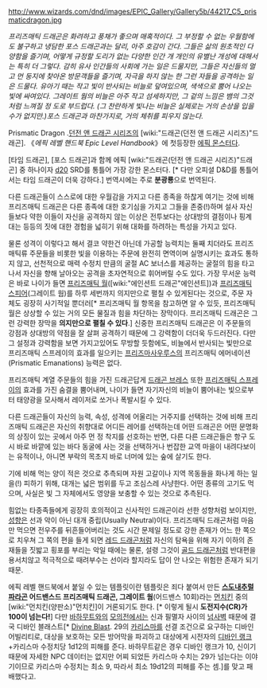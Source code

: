http://www.wizards.com/dnd/images/EPIC_Gallery/Gallery5b/44217_C5_prismaticdragon.jpg

''프리즈매틱 드래곤은 화려하고 풍채가 좋으며 매혹적이다. 그 부정할 수 없는 우월함에도 불구하고 냉담한 포스 드래곤과는 달리, 아주 호감이 간다. 그들은 삶의 원초적인 다 양함을 즐기며, 어떻게 규정할 도리가 없는 다양한 인간 개 개인의 유별난 개성에 대해서는 특히 더 그렇다. 감히 유사 인간들의 사회에 가는 일은 드물지만, 그들은 자신들의 멀고 먼 둥지에 찾아온 방문객들을 즐기며, 자극을 하지 않는 한 그런 자들을 공격하는 일은 드물다. 유아기 때는 작고 빛이 반사되는 비늘로 덮여있으며, 색색으로 뿜어 나오는 빛에 싸여있다. 그레이트 웜의 비늘은 아주 작고 섬세하지만, 그 겉의 느낌은 뱀의 그것처럼 느껴질 정 도로 부드럽다. (그 찬란하게 빛나는 비늘은 실제로는 거의 손상을 입을 수가 없지만.)포스 드래곤과 마찬가지로, 거의 체취를 피우지 않는다.''

Prismatic Dragon .[[던전 앤 드래곤 시리즈]]의 [wiki:"드래곤(던전 앤 드래곤 시리즈)"드래곤]. 《''에픽 레벨 핸드북 Epic Level Handbook''》에 첫등장한 [[에픽 몬스터]]다.

[타임 드래곤], [포스 드래곤]과 함께 에픽 [wiki:"드래곤(던전 앤 드래곤 시리즈)"드래곤] 중 하나이자 [[d20]] SRD를 통틀어 가장 강한 몬스터다. [* 다만 오피셜 D&D를 통틀어서는 타임 드래곤이 더욱 강하다.] 번역시에는 주로 '''분광룡'''으로 번역된다.

다른 드래곤들이 스스로에 대한 우월감을 가지고 다른 종족을 하찮게 여기는 것에 비해 프리즈매틱 드래곤은 다른 종족에 대한 호기심을 가지고 그들을 존중(!)하며 설사 자신들보다 약한 이들이 자신을 공격하지 않는 이상은 전투보다는 상대방의 결점이나 핑계 대는 등등의 짓에 대한 경험을 넓히기 위해 대화를 하려하는 특성을 가지고 있다.

물론 성격이 이렇다고 해서 결코 약한건 아닌데 가공할 능력치는 둘째 치더라도 프리즈매틱류 주문들을 비롯한 빛을 이용하는 주문에 완전히 면역이며 실명시키는 효과도 통하지 않고, 선천적으로 매력 수정치 만큼의 굴절 AC 보너스를 제공하는 굴절의 힘을 타고나서 자신을 향해 날아오는 공격을 초자연적으로 휘어버릴 수도 있다. 가장 무서운 능력은 바로 나이가 들면 [[프리즈매틱 월]]([wiki:"에인션트 드래곤"에인션트])과 [[프리즈매틱 스피어]](그레이트 웜)를 하루 세번까지 의지만으로 펼칠 수 있게된다는 것으로, 주문 자체도 굉장히 사기적일 뿐더러[* 프리즈매틱 월 항목을 참고하면 알 수 있듯, 프리즈매틱 월은 상상할 수 있는 거의 모든 물질과 힘을 차단하는 장막이다. 프리즈매틱 드래곤은 그런 강력한 장막을 '''의지만으로 펼칠 수 있다'''.] 신중한 프리즈매틱 드래곤은 이 주문들의 강점과 상대방의 약점을 잘 살펴 공격하기 때문에 그 강력함이 더더욱 두드러진다. 다만 그 설정과 강력함을 보면 가지고있어도 무방할 듯함에도, 비늘에서 반사되는 빛만으로 프리즈매틱 스프레이의 효과를 일으키는 [[프리즈마사우루스]]의 프리즈매틱 에머네이션(Prismatic Emanations) 능력은 없다.

프리즈매틱 계열 주문들의 힘을 가진 드래곤답게 [[드래곤 브레스]] 또한 [[프리즈매틱 스프레이]]의 효과를 가진 숨결을 뿜어내며, 나이가 들면 자기자신의 비늘이 뿜어내는 빛으로부터 태양광을 모사해서 레이저로 쏘거나 폭발시킬 수 있다.

다른 드래곤들이 자신의 능력, 속성, 성격에 어울리는 거주지를 선택하는 것에 비해 프리즈매틱 드래곤은 자신의 취향대로 어디든 레어를 선택하는데 어떤 드래곤은 어떤 문명화의 상징이 있는 곳에서 아주 먼 정 착지를 선호하는 반면, 다른 다른 드래곤들은 항구 도시 바로 바깥에 있는 바다 동굴에 사는 것을 선택하거나 번잡한 교역 마을이 내려다보이는 유적이나, 아니면 부락의 목초지 바로 너머에 있는 숲에 살기도 한다.

기에 비해 먹는 양이 적은 것으로 추측되며 자원 고갈이나 지역 목동들을 화나게 하는 일을(!) 피하기 위해, 대개는 넓은 범위를 두고 조심스레 사냥한다. 어떤 종류의 고기도 먹으며, 사실은 빛 그 자체에서도 영양을 보충할 수 있는 것으로 추측된다.

힘없는 타종족들에게 굉장히 호의적이고 신사적인 드래곤이라 선한 성향처럼 보이지만, [[성향]]은 선과 악이 아닌 대개 중립(Usually Neutral)이다. 프리즈매틱 드래곤처럼 마음만 먹으면 전우주를 뒤흔들어버리는 것도 시간 문제일 정도로 강한 존재가 어느 한 쪽으로 치우쳐 그 쪽의 편을 들게 되면 [[레드 드래곤]]처럼 자신의 탐욕을 위해 자기 이하의 존재들을 짓밟고 횡포를 부리는 악일 때에는 물론, 설령 그것이 [[골드 드래곤]]처럼 반대편을 용서치않고 적극적으로 때려부수는 선이라 할지라도 답이 안 나오는 위험한 존재가 되기 때문.

에픽 레벨 핸드북에서 붙일 수 있는 템플릿이란 템플릿은 죄다 붙여서 만든 '''[[스도내추럴]] [[파라곤]] 어드밴스드 프리즈매틱 드래곤, 그레이트 웜'''(어드밴스 10회)라는 [[먼치킨]] 중의 [wiki:"먼치킨(양판소)"먼치킨]이 거론되기도 한다. [* 이렇게 될시 '''도전지수(CR)가 100이 넘는다!''']  다만 [[바하무트]]와의 [[모의전]]에서는 신과 필멸자 사이의 [[넘사벽]] 때문에 결국 디바인 블래스트[* [http://www.d20srd.org/srd/divine/divineAbilitiesFeats.htm#divineBlast Divine Blast]. 29의 [[카리스마]]를 선결 조건으로 요구하는 디바인 어빌리티로, 대상을 보호하는 모든 방어막을 파괴하고 대상에게 시전자의 [[디바인 랭크]]+카리스마 수정치당 1d12의 피해를 준다. 바하무트같은 경우 디바인 랭크가 10, 신이기 때문에 자세한 NPC 데이터는 없지만 어찌 되었든 카리스마 수치는 29가 넘는다는 이야기이므로 카리스마 수정치는 최소 9, 따라서 최소 19d12의 피해를 주는 셈.]를 맞고 패배했다고.
